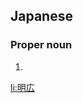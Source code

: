 ==Japanese==
{{ja-kanjitab|あき|ひろ}}

===Proper noun===
{{ja-pos|あきひろ|proper}}

# {{given name|male|lang=ja|sort=あきひろ}}

[[li:明広]]